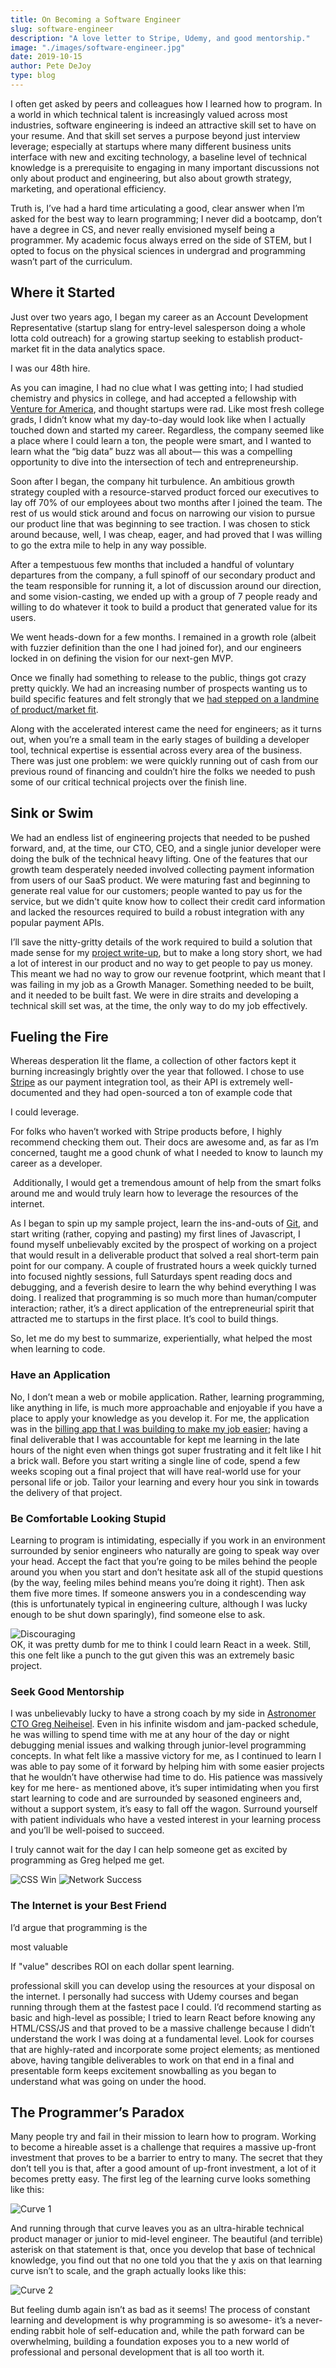 ```yaml
---
title: On Becoming a Software Engineer
slug: software-engineer
description: "A love letter to Stripe, Udemy, and good mentorship."
image: "./images/software-engineer.jpg"
date: 2019-10-15
author: Pete DeJoy
type: blog
---
```



I often get asked by peers and colleagues how I learned how to program. In a world in which technical talent is increasingly valued across most industries, software engineering is indeed an attractive skill set to have on your resume. And that skill set serves a purpose beyond just interview leverage; especially at startups where many different business units interface with new and exciting technology, a baseline level of technical knowledge is a prerequisite to engaging in many important discussions not only about product and engineering, but also about growth strategy, marketing, and operational efficiency.

Truth is, I’ve had a hard time articulating a good, clear answer when I’m asked for the best way to learn programming; I never did a bootcamp, don’t have a degree in CS, and never really envisioned myself being a programmer. My academic focus always erred on the side of STEM, but I opted to focus on the physical sciences in undergrad and programming wasn’t part of the curriculum.


## Where it Started

Just over two years ago, I began my career as an Account Development Representative (startup slang for entry-level salesperson doing a whole lotta cold outreach) for a growing startup seeking to establish product-market fit in the data analytics space.

I was our 48th hire.

As you can imagine, I had no clue what I was getting into; I had studied chemistry and physics in college, and had accepted a fellowship with [Venture for America](ventureforamerica.org), and thought startups were rad. Like most fresh college grads, I didn’t know what my day-to-day would look like when I actually touched down and started my career. Regardless, the company seemed like a place where I could learn a ton, the people were smart, and I wanted to learn what the “big data” buzz was all about— this was a compelling opportunity to dive into the intersection of tech and entrepreneurship.

Soon after I began, the company hit turbulence. An ambitious growth strategy coupled with a resource-starved product forced our executives to lay off 70% of our employees about two months after I joined the team. The rest of us would stick around and focus on narrowing our vision to pursue our product line that was beginning to see traction. I was chosen to stick around because, well, I was cheap, eager, and had proved that I was willing to go the extra mile to help in any way possible.

After a tempestuous few months that included a handful of voluntary departures from the company, a full spinoff of our secondary product and the team responsible for running it, a lot of discussion around our direction, and some vision-casting, we ended up with a group of 7 people ready and willing to do whatever it took to build a product that generated value for its users.

We went heads-down for a few months. I remained in a growth role (albeit with fuzzier definition than the one I had joined for), and our engineers locked in on defining the vision for our next-gen MVP.

Once we finally had something to release to the public, things got crazy pretty quickly. We had an increasing number of prospects wanting us to build specific features and felt strongly that we [had stepped on a landmine of product/market fit](https://www.youtube.com/watch?v=l-vfn97QTr0). 

Along with the accelerated interest came the need for engineers; as it turns out, when you’re a small team in the early stages of building a developer tool, technical expertise is essential across every area of the business. There was just one problem: we were quickly running out of cash from our previous round of financing and couldn’t hire the folks we needed to push some of our critical technical projects over the finish line.

## Sink or Swim

We had an endless list of engineering projects that needed to be pushed forward, and, at the time, our CTO, CEO, and a single junior developer were doing the bulk of the technical heavy lifting. One of the features that our growth team desperately needed involved collecting payment information from users of our SaaS product. We were maturing fast and beginning to generate real value for our customers; people wanted to pay us for the service, but we didn't quite know how to collect their credit card information and lacked the resources required to build a robust integration with any popular payment APIs.

I’ll save the nitty-gritty details of the work required to build a solution that made sense for my [project write-up](petedejoy.com/projects/billing), but to make a long story short, we had a lot of interest in our product and no way to get people to pay us money. This meant we had no way to grow our revenue footprint, which meant that I was failing in my job as a Growth Manager. Something needed to be built, and it needed to be built fast. We were in dire straits and developing a technical skill set was, at the time, the only way to do my job effectively.

## Fueling the Fire

<p>
Whereas desperation lit the flame, a collection of other factors kept it burning increasingly brightly over the year that followed. I chose to use <a href="https://stripe.com">Stripe</a> as our payment integration tool, as their API is extremely well-documented and they had open-sourced a ton of example code that&nbsp;
<div class="tooltip">
      I could leverage.
    <div class="top">
        <p> For folks who haven’t worked with Stripe products before, I highly recommend checking them out. Their docs are awesome and, as far as I’m concerned, taught me a good chunk of what I needed to know to launch my career as a developer.</p>
        <i></i>
    </div>
</div>
&nbsp;Additionally, I would get a tremendous amount of help from the smart folks around me and would truly learn how to leverage the resources of the internet. 
</p> 

As I began to spin up my sample project, learn the ins-and-outs of [Git](https://git-scm.com/), and start writing (rather, copying and pasting) my first lines of Javascript, I found myself unbelievably excited by the prospect of working on a project that would result in a deliverable product that solved a real short-term pain point for our company. A couple of frustrated hours a week quickly turned into focused nightly sessions, full Saturdays spent reading docs and debugging, and a feverish desire to learn the why behind everything I was doing. I realized that programming is so much more than human/computer interaction; rather, it’s a direct application of the entrepreneurial spirit that attracted me to startups in the first place. It’s cool to build things.

So, let me do my best to summarize, experientially, what helped the most when learning to code.


### Have an Application

No, I don’t mean a web or mobile application. Rather, learning programming, like anything in life, is much more approachable and enjoyable if you have a place to apply your knowledge as you develop it. For me, the application was in the [billing app that I was building to make my job easier](https://petedejoy.com/projects/billing); having a final deliverable that I was accountable for kept me learning in the late hours of the night even when things got super frustrating and it felt like I hit a brick wall. Before you start writing a single line of code, spend a few weeks scoping out a final project that will have real-world use for your personal life or job. Tailor your learning and every hour you sink in towards the delivery of that project.


### Be Comfortable Looking Stupid

Learning to program is intimidating, especially if you work in an environment surrounded by senior engineers who naturally are going to speak way over your head. Accept the fact that you’re going to be miles behind the people around you when you start and don’t hesitate ask all of the stupid questions (by the way, feeling miles behind means you’re doing it right). Then ask them five more times. If someone answers you in a condescending way (this is unfortunately typical in engineering culture, although I was lucky enough to be shut down sparingly), find someone else to ask.

<img src={discouraging} alt="Discouraging" className="row" />
<figcaption>OK, it was pretty dumb for me to think I could learn React in a week. Still, this one felt like a punch to the gut given this was an extremely basic project.</figcaption>

### Seek Good Mentorship

I was unbelievably lucky to have a strong coach by my side in [Astronomer CTO Greg Neiheisel](https://www.linkedin.com/in/greg-neiheisel/). Even in his infinite wisdom and jam-packed schedule, he was willing to spend time with me at any hour of the day or night debugging menial issues and walking through junior-level programming concepts. In what felt like a massive victory for me, as I continued to learn I was able to pay some of it forward by helping him with some easier projects that he wouldn’t have otherwise had time to do. His patience was massively key for me here- as mentioned above, it’s super intimidating when you first start learning to code and are surrounded by seasoned engineers and, without a support system, it’s easy to fall off the wagon. Surround yourself with patient individuals who have a vested interest in your learning process and you’ll be well-poised to succeed.

I truly cannot wait for the day I can help someone get as excited by programming as Greg helped me get.

<div>
    <div className="row post-image">
        <img src={csswin} alt="CSS Win" className="five"/>
        <img src={networksuccess} alt="Network Success" className="six" />
    </div>
</div>


### The Internet is your Best Friend

<p>
I’d argue that programming is the&nbsp;
<div class="tooltip">
      most valuable&nbsp;
    <div class="top">
        <p>If "value" describes ROI on each dollar spent learning.</p>
        <i></i>
    </div>
</div>
professional skill you can develop using the resources at your disposal on the internet. I personally had success with Udemy courses and began running through them at the fastest pace I could. I’d recommend starting as basic and high-level as possible; I tried to learn React before knowing any HTML/CSS/JS and that proved to be a massive challenge because I didn’t understand the work I was doing at a fundamental level. Look for courses that are highly-rated and incorporate some project elements; as mentioned above, having tangible deliverables to work on that end in a final and presentable form keeps excitement snowballing as you began to understand what was going on under the hood.
</p>


## The Programmer’s Paradox

Many people try and fail in their mission to learn how to program. Working to become a hireable asset is a challenge that requires a massive up-front investment that proves to be a barrier to entry to many. The secret that they don’t tell you is that, after a good amount of up-front investment, a lot of it becomes pretty easy. The first leg of the learning curve looks something like this:

<img src={curve1} alt="Curve 1" className="row post-image" />

And running through that curve leaves you as an ultra-hirable technical product manager or junior to mid-level engineer. The beautiful (and terrible) asterisk on that statement is that, once you develop that base of technical knowledge, you find out that no one told you that the y axis on that learning curve isn’t to scale, and the graph actually looks like this:

<img src={curve2} alt="Curve 2" className="row post-image" />

But feeling dumb again isn’t as bad as it seems! The process of constant learning and development is why programming is so awesome- it’s a never-ending rabbit hole of self-education and, while the path forward can be overwhelming, building a foundation exposes you to a new world of professional and personal development that is all too worth it.
